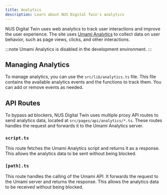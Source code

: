 ```yaml
---
title: Analytics
description: Learn about NUS Digital Twin's analytics
---
```


NUS Digital Twin uses web analytics to track user interactions and improve the user experience. The site uses [Umami Analytics](https://umami.is/) to collect data on user behavior, such as page views, clicks, and other interactions.

:::note
Umami Analytics is disabled in the development environment.
:::

## Managing Analytics

To manage analytics, you can use the `src/lib/analytics.ts` file. This file contains the available analytics events and the functions to track them. You can add or remove events as needed.

## API Routes

To bypass ad blockers, NUS Digital Twin uses multiple proxy API routes to send analytics data, located at `src/pages/api/analytics/*.ts`. These routes handles the request and forwards it to the Umami Analytics server.

### `script.ts`

This route fetches the Umami Analytics script and returns it as a response. This allows the analytics data to be sent without being blocked.

### `[path].ts`

This route handles the calling of the Umami API. It forwards the request to the Umami server and returns the response. This allows the analytics data to be received without being blocked.
